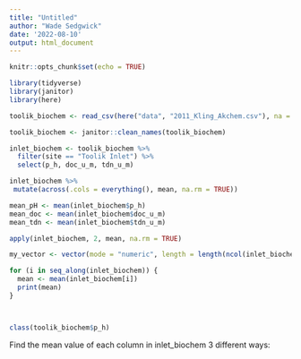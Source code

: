 ```yaml
---
title: "Untitled"
author: "Wade Sedgwick"
date: '2022-08-10'
output: html_document
---
```


```r
knitr::opts_chunk$set(echo = TRUE)

library(tidyverse)
library(janitor)
library(here)

```

```r

toolik_biochem <- read_csv(here("data", "2011_Kling_Akchem.csv"), na = c("NaN", "."))

toolik_biochem <- janitor::clean_names(toolik_biochem)

inlet_biochem <- toolik_biochem %>%
  filter(site == "Toolik Inlet") %>%
  select(p_h, doc_u_m, tdn_u_m)

inlet_biochem %>%
 mutate(across(.cols = everything(), mean, na.rm = TRUE))

mean_pH <- mean(inlet_biochem$p_h)
mean_doc <- mean(inlet_biochem$doc_u_m)
mean_tdn <- mean(inlet_biochem$tdn_u_m)

apply(inlet_biochem, 2, mean, na.rm = TRUE)

my_vector <- vector(mode = "numeric", length = length(ncol(inlet_biochem)))

for (i in seq_along(inlet_biochem)) {
  mean <- mean(inlet_biochem[i])
  print(mean)
}



class(toolik_biochem$p_h)


```

Find the mean value of each column in inlet_biochem 3 different ways:



